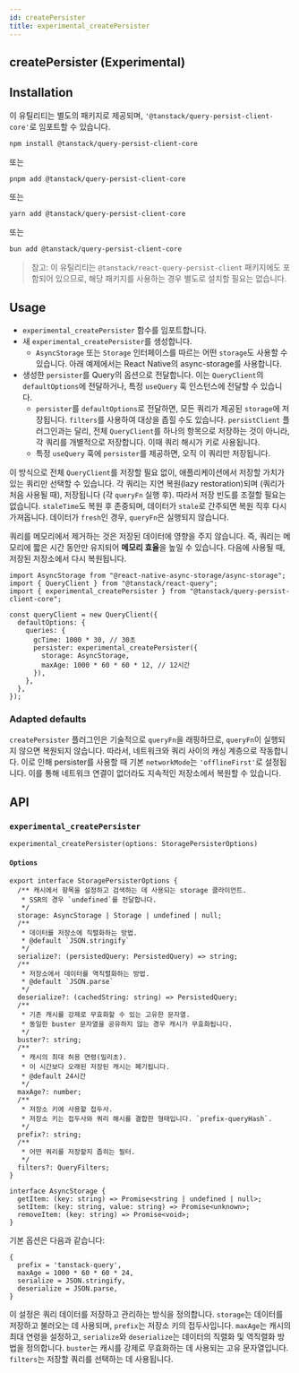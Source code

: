 ```yaml
---
id: createPersister
title: experimental_createPersister
---
```


## createPersister (Experimental)

## Installation

이 유틸리티는 별도의 패키지로 제공되며, `'@tanstack/query-persist-client-core'`로 임포트할 수 있습니다.

```bash
npm install @tanstack/query-persist-client-core
```

또는

```bash
pnpm add @tanstack/query-persist-client-core
```

또는

```bash
yarn add @tanstack/query-persist-client-core
```

또는

```bash
bun add @tanstack/query-persist-client-core
```

> 참고: 이 유틸리티는 `@tanstack/react-query-persist-client` 패키지에도 포함되어 있으므로, 해당 패키지를 사용하는 경우 별도로 설치할 필요는 없습니다.

## Usage

- `experimental_createPersister` 함수를 임포트합니다.
- 새 `experimental_createPersister`를 생성합니다.
  - `AsyncStorage` 또는 `Storage` 인터페이스를 따르는 어떤 `storage`도 사용할 수 있습니다. 아래 예제에서는 React Native의 async-storage를 사용합니다.
- 생성한 `persister`를 Query의 옵션으로 전달합니다. 이는 `QueryClient`의 `defaultOptions`에 전달하거나, 특정 `useQuery` 훅 인스턴스에 전달할 수 있습니다.
  - `persister`를 `defaultOptions`로 전달하면, 모든 쿼리가 제공된 `storage`에 저장됩니다. `filters`를 사용하여 대상을 좁힐 수도 있습니다. `persistClient` 플러그인과는 달리, 전체 `QueryClient`를 하나의 항목으로 저장하는 것이 아니라, 각 쿼리를 개별적으로 저장합니다. 이때 쿼리 해시가 키로 사용됩니다.
  - 특정 `useQuery` 훅에 `persister`를 제공하면, 오직 이 쿼리만 저장됩니다.

이 방식으로 전체 `QueryClient`를 저장할 필요 없이, 애플리케이션에서 저장할 가치가 있는 쿼리만 선택할 수 있습니다. 각 쿼리는 지연 복원(lazy restoration)되며 (쿼리가 처음 사용될 때), 저장됩니다 (각 `queryFn` 실행 후). 따라서 저장 빈도를 조절할 필요는 없습니다. `staleTime`도 복원 후 존중되며, 데이터가 `stale`로 간주되면 복원 직후 다시 가져옵니다. 데이터가 `fresh`인 경우, `queryFn`은 실행되지 않습니다.

쿼리를 메모리에서 제거하는 것은 저장된 데이터에 영향을 주지 않습니다. 즉, 쿼리는 메모리에 짧은 시간 동안만 유지되어 **메모리 효율**을 높일 수 있습니다. 다음에 사용될 때, 저장된 저장소에서 다시 복원됩니다.

```tsx
import AsyncStorage from "@react-native-async-storage/async-storage";
import { QueryClient } from "@tanstack/react-query";
import { experimental_createPersister } from "@tanstack/query-persist-client-core";

const queryClient = new QueryClient({
  defaultOptions: {
    queries: {
      gcTime: 1000 * 30, // 30초
      persister: experimental_createPersister({
        storage: AsyncStorage,
        maxAge: 1000 * 60 * 60 * 12, // 12시간
      }),
    },
  },
});
```

### Adapted defaults

`createPersister` 플러그인은 기술적으로 `queryFn`을 래핑하므로, `queryFn`이 실행되지 않으면 복원되지 않습니다. 따라서, 네트워크와 쿼리 사이의 캐싱 계층으로 작동합니다. 이로 인해 persister를 사용할 때 기본 `networkMode`는 `'offlineFirst'`로 설정됩니다. 이를 통해 네트워크 연결이 없더라도 지속적인 저장소에서 복원할 수 있습니다.

## API

### `experimental_createPersister`

```tsx
experimental_createPersister(options: StoragePersisterOptions)
```

#### `Options`

```tsx
export interface StoragePersisterOptions {
  /** 캐시에서 항목을 설정하고 검색하는 데 사용되는 storage 클라이언트.
   * SSR의 경우 `undefined`를 전달합니다.
   */
  storage: AsyncStorage | Storage | undefined | null;
  /**
   * 데이터를 저장소에 직렬화하는 방법.
   * @default `JSON.stringify`
   */
  serialize?: (persistedQuery: PersistedQuery) => string;
  /**
   * 저장소에서 데이터를 역직렬화하는 방법.
   * @default `JSON.parse`
   */
  deserialize?: (cachedString: string) => PersistedQuery;
  /**
   * 기존 캐시를 강제로 무효화할 수 있는 고유한 문자열.
   * 동일한 buster 문자열을 공유하지 않는 경우 캐시가 무효화됩니다.
   */
  buster?: string;
  /**
   * 캐시의 최대 허용 연령(밀리초).
   * 이 시간보다 오래된 저장된 캐시는 폐기됩니다.
   * @default 24시간
   */
  maxAge?: number;
  /**
   * 저장소 키에 사용할 접두사.
   * 저장소 키는 접두사와 쿼리 해시를 결합한 형태입니다. `prefix-queryHash`.
   */
  prefix?: string;
  /**
   * 어떤 쿼리를 저장할지 좁히는 필터.
   */
  filters?: QueryFilters;
}

interface AsyncStorage {
  getItem: (key: string) => Promise<string | undefined | null>;
  setItem: (key: string, value: string) => Promise<unknown>;
  removeItem: (key: string) => Promise<void>;
}
```

기본 옵션은 다음과 같습니다:

```tsx
{
  prefix = 'tanstack-query',
  maxAge = 1000 * 60 * 60 * 24,
  serialize = JSON.stringify,
  deserialize = JSON.parse,
}
```

이 설정은 쿼리 데이터를 저장하고 관리하는 방식을 정의합니다. `storage`는 데이터를 저장하고 불러오는 데 사용되며, `prefix`는 저장소 키의 접두사입니다. `maxAge`는 캐시의 최대 연령을 설정하고, `serialize`와 `deserialize`는 데이터의 직렬화 및 역직렬화 방법을 정의합니다. `buster`는 캐시를 강제로 무효화하는 데 사용되는 고유 문자열입니다. `filters`는 저장할 쿼리를 선택하는 데 사용됩니다.

